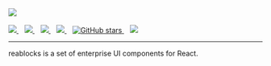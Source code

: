 
<Meta title="Docs/Intro" />

<div style={{ margin: '0 auto', maxWidth: '600px', color: 'white', textAlign: 'center' }}>
  <img
    style={{ width: '75%', margin: '0 auto 2em auto' }}
    src="https://github.com/reaviz/reablocks/raw/master/docs/assets/logo.png"
  />
  <br />
  <br />
  <a href="https://github.com/reaviz/reablocks/actions/workflows/build.yml" target="_blank">
    <img src="https://github.com/reaviz/reablocks/actions/workflows/build.yml/badge.svg" />
  </a>
  <span>&nbsp;&nbsp;</span>
  <a href="https://npm.im/reablocks" target="_blank">
    <img src="https://img.shields.io/npm/v/reablocks.svg" />
  </a>
  <span>&nbsp;&nbsp;</span>
  <a href="https://npm.im/reablocks" target="_blank">
    <img src="https://badgen.net/npm/dw/reablocks" />
  </a>
  <span>&nbsp;&nbsp;</span>
  <a href="https://github.com/reaviz/reablocks/blob/master/LICENSE" target="_blank">
    <img src="https://badgen.now.sh/badge/license/apache2" />
  </a>
  <span>&nbsp;&nbsp;</span>
  <a href="https://github.com/reaviz/reablocks" target="_blank">
    <img alt="GitHub stars" src="https://img.shields.io/github/stars/reaviz/reablocks?style=social" />
  </a>
  <span>&nbsp;&nbsp;</span>
  <a href="https://discord.gg/tt8wGExq35" target="_blank">
    <img src="https://img.shields.io/discord/773948315037073409?label=discord" />
  </a>

  ---

  reablocks is a set of enterprise UI components for React.
</div>
